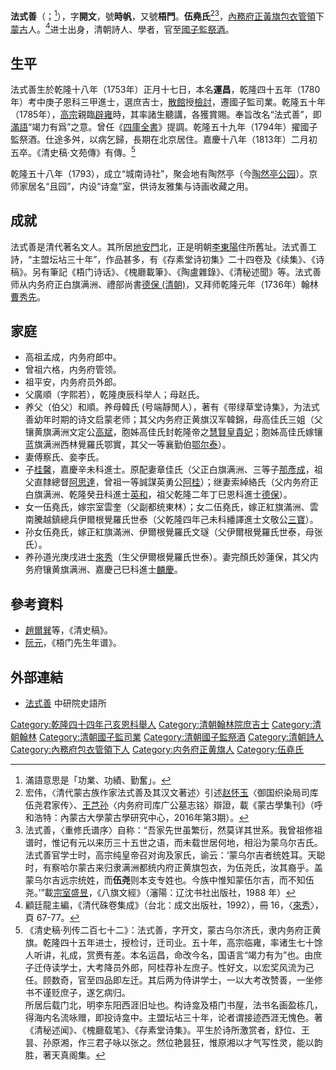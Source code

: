 {{明清人物信息框
| 姓名 = 烏尔濟·法式善
| 原名 = 運昌
| 圖片名稱= 法式善.jpg
| 圖片大小 = 200px
| 圖片說明 = 《[[清代學者象傳|清代學者象傳]]》第一集之法式善像
| 最高職務 = 翰林院侍講學士國子監祭酒
| 國家 = 大清
| 爵位 =
| 籍貫 = [[北京|京師]]
| 族裔 = 蒙古
| 旗籍 = [[內務府正黃旗|內務府正黃旗]]
| 字號 = 字開文，號時帆，又號梧門
| 諡號 = 
| 出生日期 = 乾隆十八年（1753年）
| 出生地點 = [[北京|京師]]
| 逝世日期 = 嘉慶十八年（1813年）
| 逝世地點 = [[北京|京師]]
| 墓葬 = 
| 配偶 = 
| 親屬 = 母 韓氏<ref>為其母所寫行狀裡提及：「太淑人氏韩，父讳锦，字静存，号野云。其先沈阳人，四世祖某在国初以武功著，隶内府正黄旗汉军，静存公究心洛闽之学，少为东轩高文定公（[[高斌|高斌]]）所赏，妻以女，太淑人高出也。生有夙慧，五岁喜读宋五子书，十三通经史，喜览古今忠臣烈女事，年十九归先大夫。 」</ref>
| 出身 = 
* 乾隆四十五年（1780年）庚子恩科進士
| 經歷 = 
| 著作 =
*《清祕述聞》、《陶廬雜錄》、《湖海詩錄》、《存素堂集》等
}}
'''法式善'''（{{lang-mnc|ᡶᠠᡧᡧᠠᠨ|v=Faššan|a=Faxxan}}；<ref>滿語意思是「功業、功績、勤奮」。</ref>{{bd|1753年||1813年|catIdx=F法}}），字'''開文'''，號'''時帆'''，又號'''梧門'''。'''伍堯氏'''<ref>宏伟，〈清代蒙古族作家法式善及其汉文著述〉引述[[赵怀玉|赵怀玉]]〈御国织染局司库伍尧君家传〉、[[王芑孙|王芑孙]]〈内务府司库广公墓志铭〉辯證，載《蒙古學集刊》（呼和浩特：內蒙古大學蒙古學研究中心，2016年第3期）。</ref><ref>法式善，〈重修氏谱序〉自称：“吾家先世虽繁衍，然莫详其世系。我曾祖修祖谱时，惟记有元以来历三十五世之语，而未载世居何地，相沿为蒙乌尔吉氏。法式善官学士时，高宗纯皇帝召对询及家氏，谕云：‘蒙乌尔吉者统姓耳。天聪时，有察哈尔蒙古来归隶满洲都统内府正黄旗包衣，为伍尧氏，汝其裔乎。盖蒙乌尔吉远宗统姓，而'''伍尧'''则本支专姓也。今族中惟知蒙伍尔吉，而不知伍尧。’”載[[宗室盛昱|宗室盛昱]]，《八旗文經》（瀋陽：辽沈书社出版社，1988 年）</ref>，[[內務府正黃旗|內務府正黃旗]][[包衣|包衣]][[內管領|管領]]下[[蒙古|蒙古]]人。<ref>顧廷龍主編，《清代硃卷集成》（台北：成文出版社，1992），冊 16，〈[[來秀|來秀]]〉，頁 67-77。</ref>进士出身，清朝詩人、學者，官至[[國子監|國子監]][[祭酒|祭酒]]。

==生平==
法式善生於乾隆十八年（1753年）正月十七日，本名'''運昌'''，乾隆四十五年（1780年）考中庚子恩科三甲進士，選庶吉士，[[散館|散館]]授[[檢討|檢討]]，遷國子監司業。乾隆五十年（1785年），[[乾隆帝|高宗]]親臨[[辟雍|辟雍]]時，其率諸生聽講，各獲賞賜。奉旨改名“法式善”，即[[滿語|滿語]]“竭力有爲”之意。曾任《[[四庫全書|四庫全書]]》提調。乾隆五十九年（1794年）擢國子監祭酒。仕途多舛，以病乞歸，長期在北京居住。嘉慶十八年（1813年）二月初五卒。《清史稿·文苑傳》有傳。<ref>《清史稿·列传二百七十二》：法式善，字开文，蒙古乌尔济氏，隶内务府正黄旗。乾隆四十五年进士，授检讨，迁司业。五十年，高宗临雍，率诸生七十馀人听讲，礼成，赏赉有差。本名运昌，命改今名，国语言“竭力有为”也。由庶子迁侍读学士，大考降员外郎，阿桂荐补左庶子。性好文，以宏奖风流为己任。顾数奇，官至四品即左迁。其后两为侍讲学士，一以大考改赞善，一坐修书不谨贬庶子，遂乞病归。<br>所居后载门北，明李东阳西涯旧址也。构诗龛及梧门书屋，法书名画盈栋几，得海内名流咏赠，即投诗龛中。主盟坛坫三十年，论者谓接迹西涯无愧色。著《清秘述闻》、《槐廳载笔》、《存素堂诗集》。平生於诗所激赏者，舒位、王昙、孙原湘，作三君子咏以张之。然位艳昙狂，惟原湘以才气写性灵，能以韵胜，著天真阁集。</ref>

乾隆五十八年（1793），成立“城南诗社”，聚会地有陶然亭（今[[陶然亭公园|陶然亭公园]]）。京师家居名“且园”，内设“诗龛”室，供诗友雅集与诗画收藏之用。

==成就==
法式善是清代著名文人。其所居[[地安門|地安門]]北，正是明朝[[李東陽|李東陽]]住所舊址。法式善工詩，“主盟坛坫三十年”，作品甚多，有《存素堂诗初集》二十四卷及《续集》、《诗稿》。另有筆記《梧门诗话》、《槐廳載筆》、《陶盧雜錄》、《清秘述聞》等。法式善师从内务府正白旗满洲、禮部尚書[[德保_(清朝)|德保 (清朝)]]，又拜师乾隆元年（1736年）翰林[[曹秀先|曹秀先]]。

==家庭==
*高祖孟成，内务府郎中。
*曾祖六格，内务府管领。
*祖平安，内务府员外郎。
*父廣順（字熙若），乾隆庚辰科举人；母赵氏。
*养父（伯父）和順。养母韓氏 (号端靜閒人），著有《带绿草堂诗集》，为法式善幼年时期的诗文启蒙老师；其父内务府正黄旗汉军韓錦，母高佳氏三姐（父镶黄旗满洲文定公[[高斌|高斌]]，胞姊高佳氏封乾隆帝之[[慧賢皇貴妃|慧賢皇貴妃]]；胞姊高佳氏嫁镶蓝旗满洲西林覺羅氏鄂實，其父一等襄勤伯[[鄂尔泰|鄂尔泰]]）。
*妻傅察氏、妾李氏。
*子[[桂馨|桂馨]]，嘉慶辛未科進士。原配妻章佳氏（父正白旗满洲、三等子[[那彥成|那彥成]]，祖父直隸總督[[阿思達|阿思達]]，曾祖一等誠謀英勇公[[阿桂|阿桂]]）；继妻索綽絡氏（父内务府正白旗满洲、乾隆癸丑科進士[[英和|英和]]，祖父乾隆二年丁巳恩科進士[[德保|德保]]）。
*女一伍堯氏，嫁宗室雲奎（父副都统東林）；女二伍堯氏，嫁正紅旗滿洲、雲南騰越鎮總兵伊爾根覺羅氏世泰（父乾隆四年己未科繙譯進士文敬公[[三寶|三寶]]）。
*孙女伍堯氏，嫁正紅旗滿洲、伊爾根覺羅氏文璲（父伊爾根覺羅氏世泰，母张氏）。
*养孙道光庚戌进士[[來秀|來秀]]（生父伊爾根覺羅氏世泰）。妻完顏氏妙蓮保，其父内务府镶黄旗满洲、嘉慶己巳科進士[[麟慶|麟慶]]。

==參考資料==
{{reflist}}
*[[趙爾巽|趙爾巽]]等，《清史稿》。
*[[阮元|阮元]]，《梧门先生年谱》。

==外部連結==
*[http://archive.ihp.sinica.edu.tw/ttscgi/ttsquery?0:0:mctauac:NO%3DNO9270 法式善] {{Wayback|url=http://archive.ihp.sinica.edu.tw/ttscgi/ttsquery?0:0:mctauac:NO%3DNO9270 |date=20190814201050 }} 中研院史語所

{{乾隆四十五年庚子恩科殿試金榜}}
{{清朝四庫全書館職官}}

{{Authority control}}

{{DEFAULTSORT:Fa法}}
[[Category:乾隆四十四年己亥恩科舉人|Category:乾隆四十四年己亥恩科舉人]]
[[Category:清朝翰林院庶吉士|Category:清朝翰林院庶吉士]]
[[Category:清朝翰林|Category:清朝翰林]]
[[Category:清朝國子監司業|Category:清朝國子監司業]]
[[Category:清朝國子監祭酒|Category:清朝國子監祭酒]]
[[Category:清朝詩人|Category:清朝詩人]]
[[Category:內務府包衣管領下人|Category:內務府包衣管領下人]]
[[Category:内务府正黄旗人|Category:内务府正黄旗人]]
[[Category:伍堯氏|Category:伍堯氏]]